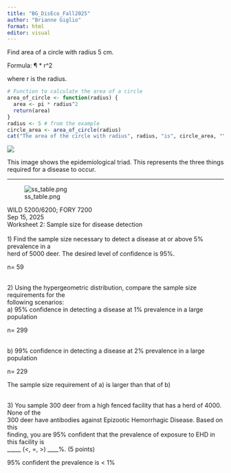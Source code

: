 ```yaml
---
title: "BG_DisEco_Fall2025"
author: "Brianne Giglio"
format: html
editor: visual
---
```


Find area of a circle with radius 5 cm.

Formula: ¶ \* r\^2

where r is the radius.

```r
# Function to calculate the area of a circle
area_of_circle <- function(radius) {
  area <- pi * radius^2
  return(area)
}
radius <- 5 # from the example
circle_area <- area_of_circle(radius)
cat("The area of the circle with radius", radius, "is", circle_area, "\n")
```

![](images/clipboard-3760563717.png)

This image shows the epidemiological triad. This represents the three things required for a disease to occur.

------------------------------------------------------------------------

![ss_table.png](https://github.com/anyadoc/audiseco/blob/main/ss_table.png?raw=true)

WILD 5200/6200; FORY 7200\
Sep 15, 2025\
Worksheet 2: Sample size for disease detection\
\
1) Find the sample size necessary to detect a disease at or above 5% prevalence in a\
herd of 5000 deer. The desired level of confidence is 95%.

n= 59

\
2) Using the hypergeometric distribution, compare the sample size requirements for the\
following scenarios:\
a) 95% confidence in detecting a disease at 1% prevalence in a large population

n= 299

\
b) 99% confidence in detecting a disease at 2% prevalence in a large population

n= 229

The sample size requirement of a) is larger than that of b)

\
3) You sample 300 deer from a high fenced facility that has a herd of 4000. None of the\
300 deer have antibodies against Epizootic Hemorrhagic Disease. Based on this\
finding, you are 95% confident that the prevalence of exposure to EHD in this facility is\
\_\_\_\_\_ (\<, =, \>) \_\_\_\_%. (5 points)

95% confident the prevalence is \< 1%
